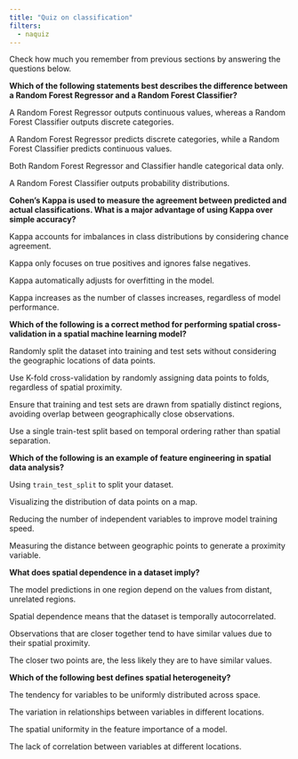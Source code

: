 ```yaml
---
title: "Quiz on classification"
filters:
  - naquiz
---
```


Check how much you remember from previous sections by answering the questions below.

:::::{.question}
**Which of the following statements best describes the difference between a Random Forest Regressor and a Random Forest Classifier?**

::::{.choices}

:::{.choice .correct-choice}
A Random Forest Regressor outputs continuous values, whereas a Random Forest Classifier outputs discrete categories.
:::

:::{.choice}
A Random Forest Regressor predicts discrete categories, while a Random Forest Classifier predicts continuous values.
:::

:::{.choice}
Both Random Forest Regressor and Classifier handle categorical data only.
:::

:::{.choice}
A Random Forest Classifier outputs probability distributions.
:::

::::
:::::

:::::{.question}
**Cohen’s Kappa is used to measure the agreement between predicted and actual classifications. What is a major advantage of using Kappa over simple accuracy?**

::::{.choices}

:::{.choice .correct-choice}
Kappa accounts for imbalances in class distributions by considering chance agreement.
:::

:::{.choice}
Kappa only focuses on true positives and ignores false negatives.
:::

:::{.choice}
Kappa automatically adjusts for overfitting in the model.
:::

:::{.choice}
Kappa increases as the number of classes increases, regardless of model performance.
:::

::::
:::::


:::::{.question}
**Which of the following is a correct method for performing spatial cross-validation in a spatial machine learning model?**

::::{.choices}

:::{.choice}
Randomly split the dataset into training and test sets without considering the geographic locations of data points.
:::

:::{.choice}
Use K-fold cross-validation by randomly assigning data points to folds, regardless of spatial proximity.
:::

:::{.choice .correct-choice}
Ensure that training and test sets are drawn from spatially distinct regions, avoiding overlap between geographically close observations.
:::

:::{.choice}
Use a single train-test split based on temporal ordering rather than spatial separation.
:::

::::
:::::

:::::{.question}
**Which of the following is an example of feature engineering in spatial data analysis?**

::::{.choices}

:::{.choice}
Using `train_test_split` to split your dataset.
:::

:::{.choice}
Visualizing the distribution of data points on a map.
:::

:::{.choice}
Reducing the number of independent variables to improve model training speed.
:::

:::{.choice .correct-choice}
Measuring the distance between geographic points to generate a proximity variable.
:::

::::
:::::


:::::{.question}
**What does spatial dependence in a dataset imply?**

::::{.choices}

:::{.choice}
The model predictions in one region depend on the values from distant, unrelated regions.
:::

:::{.choice}
Spatial dependence means that the dataset is temporally autocorrelated.
:::

:::{.choice .correct-choice}
Observations that are closer together tend to have similar values due to their spatial proximity.
:::

:::{.choice}
The closer two points are, the less likely they are to have similar values.
:::

::::
:::::

:::::{.question}
**Which of the following best defines spatial heterogeneity?**

::::{.choices}

:::{.choice}
The tendency for variables to be uniformly distributed across space.
:::

:::{.choice .correct-choice}
The variation in relationships between variables in different locations.
:::

:::{.choice}
The spatial uniformity in the feature importance of a model.
:::

:::{.choice}
The lack of correlation between variables at different locations.
:::

::::
:::::


